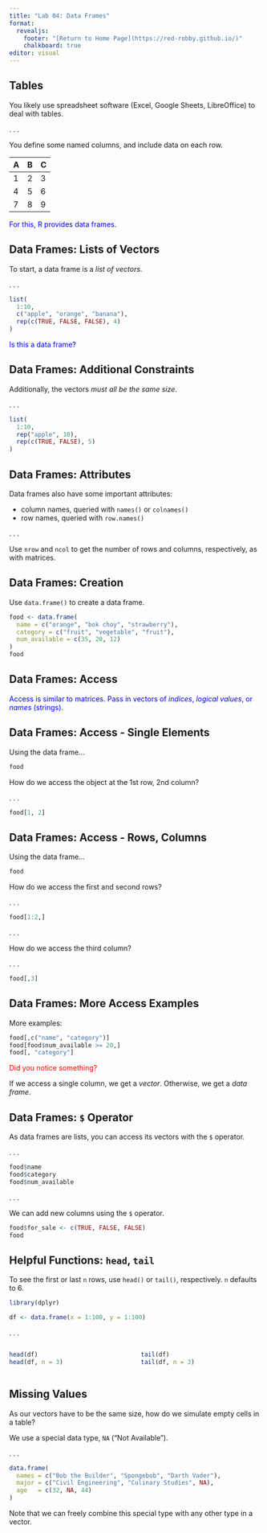 ```yaml
---
title: "Lab 04: Data Frames"
format: 
  revealjs:
    footer: "[Return to Home Page](https://red-robby.github.io/)"
    chalkboard: true
editor: visual
---
```


## Tables

You likely use spreadsheet software (Excel, Google Sheets, LibreOffice) to deal
with tables.

. . .

You define some named columns, and include data on each row.

| A | B | C |
|---|---|---|
| 1 | 2 | 3 |
| 4 | 5 | 6 |
| 7 | 8 | 9 |

::: {.fragment .fade-right}
::: {style="color: blue;"}
For this, R provides data frames.
:::
:::

## Data Frames: Lists of Vectors

To start, a data frame is a _list of vectors_.

. . .

```r
list(
  1:10,
  c("apple", "orange", "banana"),
  rep(c(TRUE, FALSE, FALSE), 4)
)
```

::: {.fragment .fade-right}
::: {style="color: blue;"}
Is this a data frame?
:::
:::

## Data Frames: Additional Constraints

Additionally, the vectors _must all be the same size_.

. . .

```r
list(
  1:10,
  rep("apple", 10),
  rep(c(TRUE, FALSE), 5)
)
```

## Data Frames: Attributes

Data frames also have some important attributes:

- column names, queried with `names()` or `colnames()`
- row names, queried with `row.names()`

. . .

Use `nrow` and `ncol` to get the number of rows and columns, respectively, as with 
matrices.

## Data Frames: Creation

Use ``data.frame()`` to create a data frame.

```r
food <- data.frame(
  name = c("orange", "bok choy", "strawberry"),
  category = c("fruit", "vegetable", "fruit"),
  num_available = c(35, 20, 12)
)
food
```

## Data Frames: Access

::: {style="color: blue;"}
Access is similar to matrices. Pass in vectors of _indices_, _logical values_,
or _names_ (strings).
:::

## Data Frames: Access - Single Elements

Using the data frame...

```r
food
```

How do we access the object at the 1st row, 2nd column?

. . .

```r
food[1, 2]
```

## Data Frames: Access - Rows, Columns

Using the data frame...

```r
food
```

How do we access the first and second rows?

. . .

```r
food[1:2,]
```

. . .

How do we access the third column?

. . .

```r
food[,3]
```

## Data Frames: More Access Examples

More examples:

```r
food[,c("name", "category")]
food[food$num_available >= 20,]
food[, "category"]
```

::: {.fragment .fade-right}
::: {style="color: red;"}
Did you notice something?
:::
:::

::: {.fragment .fade-up}
If we access a single column, we get a _vector_. Otherwise, we get a _data frame_.
:::

## Data Frames: ``$`` Operator

As data frames are lists, you can access its vectors with the ``$`` operator.

. . .

```r
food$name
food$category
food$num_available
```

. . .

We can add new columns using the ``$`` operator.

```r
food$for_sale <- c(TRUE, FALSE, FALSE)
food
```

## Helpful Functions: ``head``, ``tail``

To see the first or last ``n`` rows, use ``head()`` or ``tail()``, respectively.
``n`` defaults to 6.

```r
library(dplyr)
```

```r
df <- data.frame(x = 1:100, y = 1:100)
```

. . .

::: columns

::: {.column  width="50%"}
```r
head(df)
head(df, n = 3)
```
:::

::: {.column  width="50%"}
```r
tail(df)
tail(df, n = 3)
``` 
:::
:::

## Missing Values

As our vectors have to be the same size, how do we simulate empty cells in a table?

We use a special data type, ``NA`` ("Not Available"). 

. . .

```r
data.frame(
  names = c("Bob the Builder", "Spongebob", "Darth Vader"),
  major = c("Civil Engineering", "Culinary Studies", NA),
  age   = c(32, NA, 44)
)
```
::: {.fragment .fade-up}
Note that we can freely combine this special type with any other type in a vector.
:::

